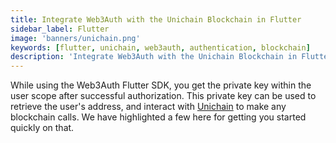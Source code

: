 ```yaml
---
title: Integrate Web3Auth with the Unichain Blockchain in Flutter
sidebar_label: Flutter
image: 'banners/unichain.png'
keywords: [flutter, unichain, web3auth, authentication, blockchain]
description: 'Integrate Web3Auth with the Unichain Blockchain in Flutter | Documentation - Web3Auth'
---
```



<SEO
  title="Integrate Web3Auth with the Unichain Blockchain in Flutter"
  description="Integrate Web3Auth with the Unichain Blockchain in Flutter | Documentation - Web3Auth"
  image="https://web3auth.io/docs/banners/unichain.png"
  slug="/embedded-wallets/connect-blockchain/evm/unichain/flutter"
/>

While using the Web3Auth Flutter SDK, you get the private key within the user scope after successful authorization. This private key can be used to retrieve the user's address, and interact with [Unichain](https://www.unichain.org/) to make any blockchain calls. We have highlighted a few here for getting you started quickly on that.

<EVMInteraction />
